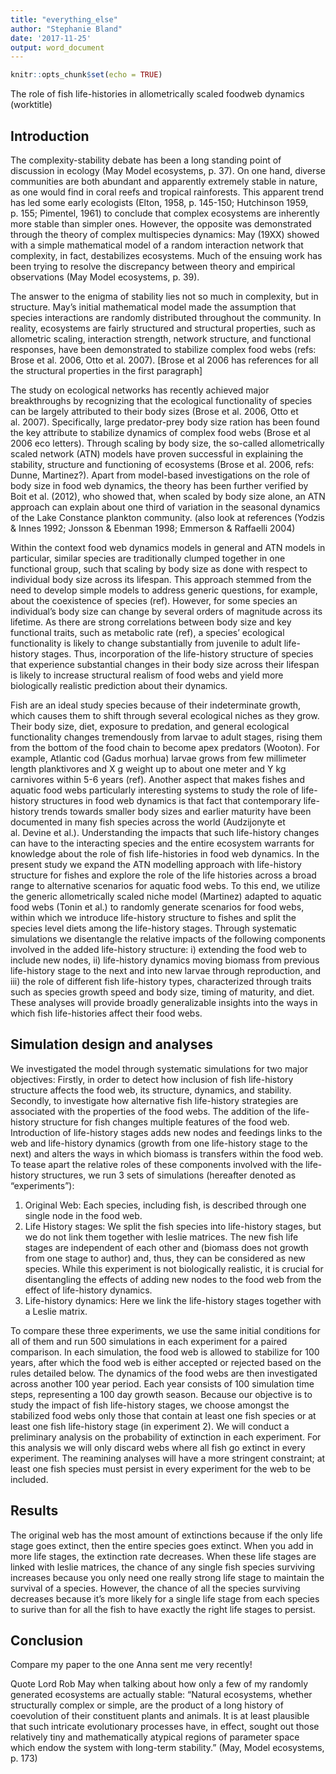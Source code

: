 ```yaml
---
title: "everything_else"
author: "Stephanie Bland"
date: '2017-11-25'
output: word_document
---
```


```r
knitr::opts_chunk$set(echo = TRUE)
```
The role of fish life-histories in allometrically scaled foodweb dynamics (worktitle)

## Introduction

The complexity-stability debate has been a long standing point of discussion in ecology (May  Model ecosystems, p. 37). On one hand, diverse communities are both abundant and apparently extremely stable in nature, as one would find in coral reefs and tropical rainforests. This apparent trend has led some early ecologists (Elton, 1958, p. 145-150;  Hutchinson 1959, p. 155; Pimentel, 1961) to conclude that complex ecosystems are inherently more stable than simpler ones. However, the opposite was demonstrated through the theory of complex multispecies dynamics: May (19XX) showed with a simple mathematical model of a random interaction network that complexity, in fact, destabilizes ecosystems. Much of the ensuing work has been trying to resolve the discrepancy between theory and empirical observations (May  Model ecosystems, p. 39).

The answer to the enigma of stability lies not so much in complexity, but in structure. May's initial mathematical model made the assumption that species interactions are randomly distributed throughout the community. In reality, ecosystems are fairly structured and structural properties, such as allometric scaling, interaction strength, network structure, and functional responses, have been demonstrated to stabilize complex food webs (refs: Brose et al. 2006, Otto et al. 2007). [Brose et al 2006 has references for all the structural properties in the first paragraph]

The study on ecological networks has recently achieved major breakthroughs by recognizing that the ecological functionality of species can be largely attributed to their body sizes (Brose et al. 2006, Otto et al. 2007). Specifically, large predator-prey body size ration has been found the key attribute to stabilize dynamics of complex food webs (Brose et al 2006 eco letters). Through scaling by body size, the so-called allometrically scaled network (ATN) models have proven successful in explaining the stability, structure and functioning of ecosystems (Brose et al. 2006, refs: Dunne, Martinez?). Apart from model-based investigations on the role of body size in food web dynamics, the theory has been further verified by Boit et al. (2012), who showed that, when scaled by body size alone, an ATN approach can explain about one third of variation in the seasonal dynamics of the Lake Constance plankton community. (also look at references (Yodzis & Innes 1992; Jonsson & Ebenman 1998; Emmerson & Raffaelli 2004)

Within the context food web dynamics models in general and ATN models in particular, similar species are traditionally clumped together in one functional group, such that scaling by body size as done with respect to individual body size across its lifespan. This approach stemmed from the need to develop simple models to address generic questions, for example, about the coexistence of species (ref). However, for some species an individual's body size can change by several orders of magnitude across its lifetime. As there are strong correlations between body size and key functional traits, such as metabolic rate (ref), a species' ecological functionality is likely to change substantially from juvenile to adult life-history stages. Thus, incorporation of the life-history structure of species that experience substantial changes in their body size across their lifespan is likely to increase structural realism of food webs and yield more biologically realistic prediction about their dynamics.

Fish are an ideal study species because of their indeterminate growth, which causes them to shift through several ecological niches as they grow. Their body size, diet, exposure to predation, and general ecological functionality changes tremendously from larvae to adult stages, rising them from the bottom of the food chain to become apex predators (Wooton). For example, Atlantic cod (Gadus morhua) larvae grows from few millimeter length planktivores and X g weight up to about one meter and Y kg carnivores within 5-6 years (ref). Another aspect that makes fishes and aquatic food webs particularly interesting systems to study the role of life-history structures in food web dynamics is that fact that contemporary life-history trends towards smaller body sizes and earlier maturity have been documented in many fish species across the world (Audzijonyte et al. Devine et al.). Understanding the impacts that such life-history changes can have to the interacting species and the entire ecosystem warrants for knowledge about the role of fish life-histories in food web dynamics. In the present study we expand the ATN modelling approach with life-history structure for fishes and explore the role of the life histories across a broad range to alternative scenarios for aquatic food webs. To this end, we utilize the generic allometrically scaled niche model (Martinez) adapted to aquatic food webs (Tonin et al.) to randomly generate scenarios for food webs, within which we introduce life-history structure to fishes and split the species level diets among the life-history stages. Through systematic simulations we disentangle the relative impacts of the following components involved in the added life-history structure: i) extending the food web to include new nodes, ii) life-history dynamics moving biomass from previous life-history stage to the next and into new larvae through reproduction, and iii) the role of different fish life-history types, characterized through traits such as species growth speed and body size, timing of maturity, and diet. These analyses will provide broadly generalizable insights into the ways in which fish life-histories affect their food webs.   




## Simulation design and analyses

We investigated the model through systematic simulations for two major objectives: Firstly, in order to detect how inclusion of fish life-history structure affects the food web, its structure, dynamics, and stability. Secondly, to investigate how alternative fish life-history strategies are associated with the properties of the food webs. The addition of the life-history structure for fish changes multiple features of the food web. Introduction of life-history stages adds new nodes and feedings links to the web and life-history dynamics (growth from one life-history stage to the next) and alters the ways in which biomass is transfers within the food web. To tease apart the relative roles of these components involved with the life-history structures,  we run 3 sets of simulations (hereafter denoted as "experiments"):

1.	Original Web: Each species, including fish, is described through one single node in the food web. 
2.	Life History stages: We split the fish species into life-history stages, but we do not  link them together with leslie matrices. The new fish life stages are independent of each other and (biomass does not growth from one stage to author) and,  thus, they can be considered as new species. While this experiment is not biologically realistic, it is crucial for disentangling the effects of adding new nodes to the food web from the effect of life-history dynamics. 
3.	Life-history dynamics: Here we link the life-history stages together with a Leslie matrix.  

To compare these three experiments, we use the same initial conditions for all of them and run 500 simulations in each experiment for a paired comparison. In each simulation, the food web is allowed to stabilize for 100 years, after which the food web is either accepted or rejected based on the rules detailed below. The dynamics of the food webs are then investigated across another 100 year period. Each year consists of 100 simulation time steps, representing a 100 day growth season. 
Because our objective is to study the impact of fish life-history stages, we choose amongst the stabilized food webs only those that contain at least one fish species or at least one fish life-history stage (in experiment 2). 
We will conduct a preliminary analysis on the probability of extinction in each experiment. For this analysis we will only discard webs where all fish go extinct in every experiment. The reamining analyses will have a more stringent constraint; at least one fish species must persist in every experiment for the web to be included.


## Results

The original web has the most amount of extinctions because if the only life stage goes extinct, then the entire species goes extinct. When you add in more life stages, the extinction rate decreases. When these life stages are linked with leslie matrices, the chance of any single fish species surviving increases because you only need one really strong life stage to maintain the survival of a species. However, the chance of all the species surviving decreases because it's more likely for a single life stage from each species to surive than for all the fish to have exactly the right life stages to persist.


## Conclusion

Compare my paper to the one Anna sent me very recently!

Quote Lord Rob May when talking about how only a few of my randomly generated ecosystems are actually stable: "Natural ecosystems, whether structurally complex or simple, are the product of  a long history of coevolution of their constituent plants and animals. It is at least plausible that such intricate evolutionary processes have, in effect, sought out those relatively tiny and mathematically atypical regions of parameter space which endow the system with long-term stability." (May, Model ecosystems, p. 173)





